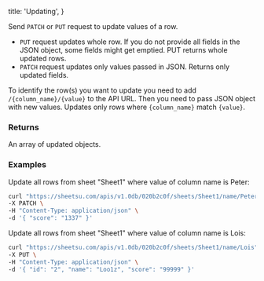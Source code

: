   title: 'Updating',
}

Send `PATCH` or `PUT` request to update values of a row.

- `PUT` request updates whole row. If you do not provide all fields in the JSON object, some fields might get emptied. PUT returns whole updated rows.
- `PATCH` request updates only values passed in JSON. Returns only updated fields.

To identify the row(s) you want to update you need to add `/{column_name}/{value}` to the API URL. Then you need to pass JSON object with new values. Updates only rows where `{column_name}` match `{value}`.

### Returns

An array of updated objects.

### Examples

Update all rows from sheet "Sheet1" where value of column name is Peter:

```sh
curl "https://sheetsu.com/apis/v1.0db/020b2c0f/sheets/Sheet1/name/Peter" \
-X PATCH \
-H "Content-Type: application/json" \
-d '{ "score": "1337" }'

```

Update all rows from sheet "Sheet1" where value of column name is Lois:

```sh
curl "https://sheetsu.com/apis/v1.0db/020b2c0f/sheets/Sheet1/name/Lois" \
-X PUT \
-H "Content-Type: application/json" \
-d '{ "id": "2", "name": "Loo1z", "score": "99999" }'

```
